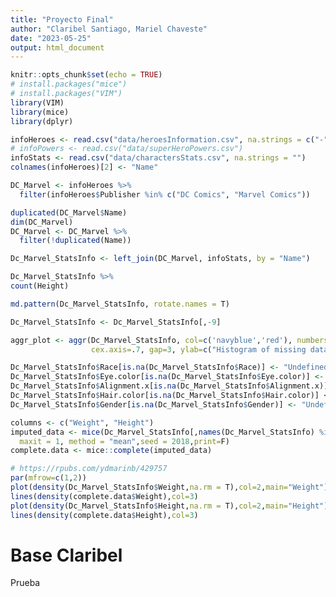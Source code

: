 ```yaml
---
title: "Proyecto Final"
author: "Claribel Santiago, Mariel Chaveste"
date: "2023-05-25"
output: html_document
---
```


```r
knitr::opts_chunk$set(echo = TRUE)
# install.packages("mice")
# install.packages("VIM")
library(VIM)
library(mice)
library(dplyr)
```

```r
infoHeroes <- read.csv("data/heroesInformation.csv", na.strings = c("-", "-99", "-99.0")) 
# infoPowers <- read.csv("data/superHeroPowers.csv")
infoStats <- read.csv("data/charactersStats.csv", na.strings = "")
colnames(infoHeroes)[2] <- "Name"

DC_Marvel <- infoHeroes %>% 
  filter(infoHeroes$Publisher %in% c("DC Comics", "Marvel Comics"))

duplicated(DC_Marvel$Name)
dim(DC_Marvel)
DC_Marvel <- DC_Marvel %>%
  filter(!duplicated(Name))

Dc_Marvel_StatsInfo <- left_join(DC_Marvel, infoStats, by = "Name")

Dc_Marvel_StatsInfo %>%
count(Height)

md.pattern(Dc_Marvel_StatsInfo, rotate.names = T)

Dc_Marvel_StatsInfo <- Dc_Marvel_StatsInfo[,-9]

aggr_plot <- aggr(Dc_Marvel_StatsInfo, col=c('navyblue','red'), numbers=TRUE, sortVars=TRUE, labels=names(Dc_Marvel_StatsInfo), 
                  cex.axis=.7, gap=3, ylab=c("Histogram of missing data","Pattern"))

Dc_Marvel_StatsInfo$Race[is.na(Dc_Marvel_StatsInfo$Race)] <- "Undefined"
Dc_Marvel_StatsInfo$Eye.color[is.na(Dc_Marvel_StatsInfo$Eye.color)] <- "Undefined"
Dc_Marvel_StatsInfo$Alignment.x[is.na(Dc_Marvel_StatsInfo$Alignment.x)] <- "Undefined"
Dc_Marvel_StatsInfo$Hair.color[is.na(Dc_Marvel_StatsInfo$Hair.color)] <- "Undefined"
Dc_Marvel_StatsInfo$Gender[is.na(Dc_Marvel_StatsInfo$Gender)] <- "Undefined"

```

```r
columns <- c("Weight", "Height")
imputed_data <- mice(Dc_Marvel_StatsInfo[,names(Dc_Marvel_StatsInfo) %in% columns],m = 1,
  maxit = 1, method = "mean",seed = 2018,print=F)
complete.data <- mice::complete(imputed_data)
```


```r
# https://rpubs.com/ydmarinb/429757
par(mfrow=c(1,2))
plot(density(Dc_Marvel_StatsInfo$Weight,na.rm = T),col=2,main="Weight")
lines(density(complete.data$Weight),col=3)
plot(density(Dc_Marvel_StatsInfo$Height,na.rm = T),col=2,main="Height")
lines(density(complete.data$Height),col=3)
```

# Base Claribel

Prueba
